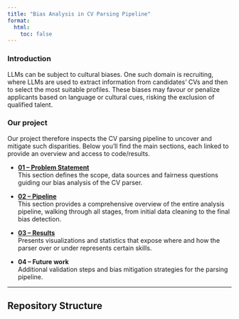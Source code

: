 ```yaml
---
title: "Bias Analysis in CV Parsing Pipeline"
format:
  html:
    toc: false
---
```


### Introduction 

LLMs can be subject to cultural biases. One such domain is recruiting, where LLMs are used to extract information from candidates’ CVs and then to select the most suitable profiles. These biases may favour or penalize applicants based on language or cultural cues, risking the exclusion of qualified talent.


###  Our project

Our project therefore inspects the CV parsing pipeline to uncover and mitigate such disparities.
Below you’ll find the main sections, each linked to provide an overview and access to code/results.


- **[01 – Problem Statement](pages/01-problem.qmd)**  
    This section defines the scope, data sources and fairness questions guiding our bias analysis of the CV parser.

- **[02 – Pipeline](pages/02-pipeline.qmd)**  
    This section provides a comprehensive overview of the entire analysis pipeline, walking through all stages, from initial data cleaning to the final bias detection.

- **[03 – Results](pages/03-results.qmd)**  
    Presents visualizations and statistics that expose where and how the parser over or under represents certain skills.

- **04 – Future work**  
  Additional validation steps and bias mitigation strategies for the parsing pipeline.

---

## Repository Structure